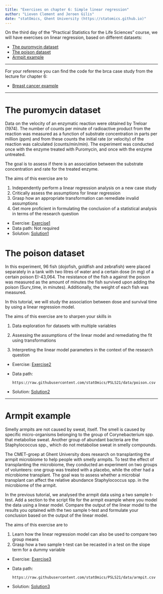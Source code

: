 ```yaml
---
title: "Exercises on chapter 6: Simple linear regression"
author: "Lieven Clement and Jeroen Gilis"
date: "statOmics, Ghent University (https://statomics.github.io)"
---
```


On the third day of the "Practical Statistics for the Life Sciences"
course, we will have exercises on linear regression, based on different
datasets:

- [The puromycin dataset]
- [The poison dataset]
- [Armpit example]

***

For your reference you can find the code for the brca case study from the lecture for chapter 6:

- [Breast cancer example](./breastcancerExample.html)

***

# The puromycin dataset

Data on the velocity of an enzymatic reaction were obtained by Treloar (1974).
The number of counts per minute of radioactive product from the reaction was
measured as a function of substrate concentration in parts per million (ppm)
and from these counts the initial rate (or velocity) of the reaction was
calculated (counts/min/min). The experiment was conducted once with the enzyme
treated with Puromycin, and once with the enzyme untreated.

The goal is to assess if there is an association between the substrate
concentration and rate for the treated enzyme.

The aims of this exercise are to

1. Independently perform a linear regression analysis on a new case study
2. Critically assess the assumptions for linear regression
3. Grasp how an appropriate transformation can remediate invalid assumptions
4. Get more proficient in formulating the conclusion of a statistical analysis in terms of the research question

- Exercise: [Exercise1](./06_1_puromycin.html)
- Data path: Not required
- Solution: [Solution1](./06_1_puromycin_sol.html)


# The poison dataset

In this experiment, 96 fish (dojofish, goldfish and zebrafish)
were placed separately in a tank with two litres of water and
a certain dose (in mg) of a certain poison EI-43,064. The resistance
of the fish a against the poison was measured as the amount of
minutes the fish survived upon adding the poison (Surv_time, in
minutes). Additionally, the weight of each fish was measured.

In this tutorial, we will study the association between dose and survival time
by using a linear regression model.

The aims of this exercise are to sharpen your skills in

1. Data exploration for datasets with multiple variables

2. Assessing the assumptions of the linear model and remediating the fit using transformations

3. Interpreting the linear model parameters in the context of the research question

- Exercise: [Exercise2](./06_2_poison.html)
- Data path:

  `https://raw.githubusercontent.com/statOmics/PSLS21/data/poison.csv`

- Solution: [Solution2](./06_2_poison_sol.html)

---

# Armpit example

Smelly armpits are not caused by sweat, itself. The smell is caused by specific
micro-organisms belonging to the group of Corynebacterium spp. that metabolise
sweat. Another group of abundant bacteria are the Staphylococcus spp., which do
not metabolise sweat in smelly compounds.

The CMET-groep at Ghent University does research on transplanting the armpit
microbiome to help people with smelly armpits. To test the effect of
transplanting the microbiome, they conducted an experiment on two groups
of volunteers: one group was treated with a placebo, while the other had a
microbiome transplant. The goal was to assess whether a microbial transplant can affect the relative abundance Staphylococcus spp. in the microbiome of the armpit.

In the previous tutorial, we analysed the armpit data using a two sample t-test.
Add a section to the script file for the armpit example where you model the data using a linear model. Compare the output of the linear model to the results you optained with the two sample t-test and formulate your conclusion based on the output of the linear model.

The aims of this exercise are to

1. Learn how the linear regression model can also be used to compare two group means
2. Grasp how a two sample t-test can be recasted in a test on the slope term for a dummy variable

- Exercise: [Exercise3](./06_3_armpit.html)
- Data path:

  `https://raw.githubusercontent.com/statOmics/PSLS21/data/armpit.csv`

- Solution: [Solution3](./06_3_armpit_sol.html)
